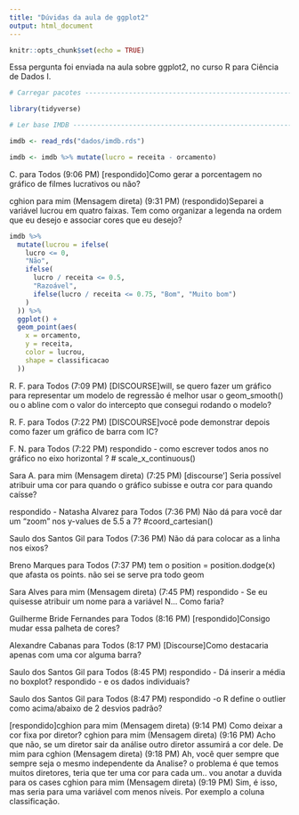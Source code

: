 ```yaml
---
title: "Dúvidas da aula de ggplot2"
output: html_document
---
```


```r
knitr::opts_chunk$set(echo = TRUE)
```


Essa pergunta foi enviada na aula sobre ggplot2, no curso R para Ciência de Dados I.

```r

# Carregar pacotes --------------------------------------------------------

library(tidyverse)

# Ler base IMDB -----------------------------------------------------------

imdb <- read_rds("dados/imdb.rds")

imdb <- imdb %>% mutate(lucro = receita - orcamento)

```


C. para Todos (9:06 PM)
[respondido]Como gerar a porcentagem no gráfico de filmes lucrativos ou não?

cghion para mim (Mensagem direta) (9:31 PM)
(respondido)Separei a variável lucrou em quatro faixas. Tem como organizar a legenda na ordem que eu desejo e associar cores que eu desejo?
```r
imdb %>%
  mutate(lucrou = ifelse(
    lucro <= 0,
    "Não",
    ifelse(
      lucro / receita <= 0.5,
      "Razoável",
      ifelse(lucro / receita <= 0.75, "Bom", "Muito bom")
    )
  )) %>%
  ggplot() +
  geom_point(aes(
    x = orcamento,
    y = receita,
    color = lucrou,
    shape = classificacao
  ))
```


R. F. para Todos (7:09 PM)
[DISCOURSE]will, se quero fazer um gráfico para representar um modelo de regressão é melhor usar o geom_smooth() ou o abline com o valor do intercepto que consegui rodando o modelo?


R. F. para Todos (7:22 PM)
[DISCOURSE]você pode demonstrar depois como fazer um gráfico de barra com IC?


F. N. para Todos (7:22 PM)
respondido - como escrever todos anos no gráfico no eixo horizontal ?
# scale_x_continuous()

Sara A. para mim (Mensagem direta) (7:25 PM)
[discourse'] Seria possível atribuir uma cor para quando o gráfico subisse e outra cor para quando caísse?

respondido - Natasha Alvarez para Todos (7:36 PM)
Não dá para você dar um “zoom” nos y-values de 5.5 a 7?
#coord_cartesian()

Saulo dos Santos Gil para Todos (7:36 PM)
Não dá para colocar as a linha nos eixos?

Breno Marques para Todos (7:37 PM)
tem o position = position.dodge(x)
que afasta os points. não sei se serve pra todo geom


Sara Alves para mim (Mensagem direta) (7:45 PM)
respondido - Se eu quisesse atribuir um nome para a variável N... Como faria?


Guilherme Bride Fernandes para Todos (8:16 PM)
[respondido]Consigo mudar essa palheta de cores?

Alexandre Cabanas para Todos (8:17 PM)
[Discourse]Como destacaria apenas com uma cor alguma barra?


Saulo dos Santos Gil para Todos (8:45 PM)
respondido - Dá inserir a média no boxplot?
respondido - e os dados individuais?

Saulo dos Santos Gil para Todos (8:47 PM)
respondido -o R define o outlier como acima/abaixo de 2 desvios padrão?

[respondido]cghion para mim (Mensagem direta) (9:14 PM)
Como deixar a cor fixa por diretor?
cghion para mim (Mensagem direta) (9:16 PM)
Acho que não, se um diretor sair da análise outro diretor assumirá a cor dele.
De mim para cghion (Mensagem direta) (9:18 PM)
Ah, você quer sempre que sempre seja o mesmo independente da Analise? o problema é que temos muitos diretores, teria que ter uma cor para cada um.. vou anotar a duvida para os cases
cghion para mim (Mensagem direta) (9:19 PM)
Sim, é isso, mas seria para uma variável com menos níveis. Por exemplo a coluna classificação.